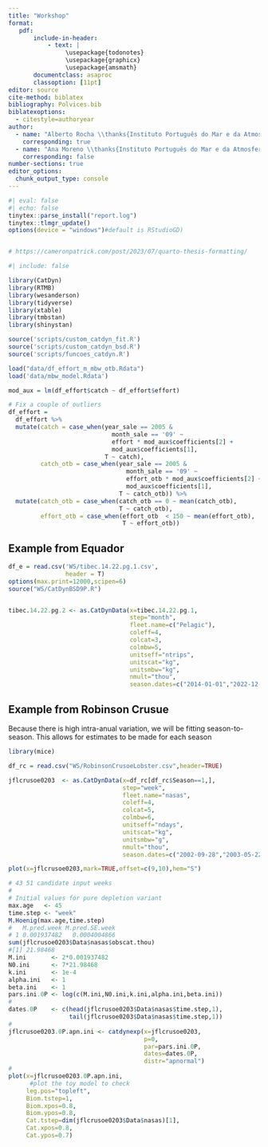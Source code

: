 ```yaml
---
title: "Workshop"
format:
   pdf:
       include-in-header:
           - text: |
                \usepackage{todonotes}
                \usepackage{graphicx}
                \usepackage{amsmath}
       documentclass: asaproc
       classoption: [11pt]
editor: source
cite-method: biblatex
bibliography: Polvices.bib
biblatexoptions: 
  - citestyle=authoryear
author:
  - name: "Alberto Rocha \\thanks{Instituto Português do Mar e da Atmosfera}"
    corresponding: true
  - name: "Ana Moreno \\thanks{Instituto Português do Mar e da Atmosfera}"
    corresponding: false
number-sections: true
editor_options: 
  chunk_output_type: console
---
```


```r
#| eval: false
#| echo: false
tinytex::parse_install("report.log")
tinytex::tlmgr_update()
options(device = "windows")#default is RStudioGD)


# https://cameronpatrick.com/post/2023/07/quarto-thesis-formatting/
```

```r
#| include: false

library(CatDyn)
library(RTMB)
library(wesanderson)
library(tidyverse)
library(xtable)
library(tmbstan)
library(shinystan)

source('scripts/custom_catdyn_fit.R')
source('scripts/custom_catdyn_bsd.R')
source('scripts/funcoes_catdyn.R')

load("data/df_effort_m_mbw_otb.Rdata")
load('data/mbw_model.Rdata')

mod_aux = lm(df_effort$catch ~ df_effort$effort)

# Fix a couple of outliers
df_effort = 
  df_effort %>% 
  mutate(catch = case_when(year_sale == 2005 &
                             month_sale == '09' ~
                             effort * mod_aux$coefficients[2] +
                             mod_aux$coefficients[1],
                           T ~ catch),
         catch_otb = case_when(year_sale == 2005 &
                                 month_sale == '09' ~
                                 effort_otb * mod_aux$coefficients[2] +
                                 mod_aux$coefficients[1],
                               T ~ catch_otb)) %>% 
  mutate(catch_otb = case_when(catch_otb == 0 ~ mean(catch_otb), 
                               T ~ catch_otb),
         effort_otb = case_when(effort_otb  < 150 ~ mean(effort_otb),
                                T ~ effort_otb))

```

## Example from Equador

```r
df_e = read.csv('WS/tibec.14.22.pg.1.csv',
                header = T)
options(max.print=12000,scipen=6)
source("WS/CatDynBSD9P.R")


tibec.14.22.pg.2 <- as.CatDynData(x=tibec.14.22.pg.1,
                                  step="month",
                                  fleet.name=c("Pelagic"),
                                  coleff=4,
                                  colcat=3,
                                  colmbw=5,
                                  unitseff="ntrips",
                                  unitscat="kg",
                                  unitsmbw="kg",
                                  nmult="thou",
                                  season.dates=c("2014-01-01","2022-12-31"))

```


## Example from Robinson Crusue

Because there is high intra-anual variation, we will be fitting season-to-season. This allows for estimates to be made for each season

```r
library(mice)

df_rc = read.csv("WS/RobinsonCrusoeLobster.csv",header=TRUE)

jflcrusoe0203  <- as.CatDynData(x=df_rc[df_rc$Season==1,],
                                step="week",
                                fleet.name="nasas",
                                coleff=4,
                                colcat=5,
                                colmbw=6,
                                unitseff="ndays",
                                unitscat="kg",
                                unitsmbw="g",
                                nmult="thou",
                                season.dates=c("2002-09-28","2003-05-22"))

plot(x=jflcrusoe0203,mark=TRUE,offset=c(9,10),hem="S") 

# 43 51 candidate input weeks
#
# Initial values for pure depletion variant
max.age   <- 45
time.step <- "week"
M.Hoenig(max.age,time.step)
#   M.pred.week M.pred.SE.week
# 1 0.001937482   0.0004004866
sum(jflcrusoe0203$Data$nasas$obscat.thou)                                       # for N0.ini
#[1] 21.98468
M.ini       <- 2*0.001937482
N0.ini      <- 7*21.98468
k.ini       <- 1e-4                                                             # always between 1e-3 and 1e-6
alpha.ini   <- 1                                                                # always close to 1
beta.ini    <- 1                                                                # always close to 1
pars.ini.0P <- log(c(M.ini,N0.ini,k.ini,alpha.ini,beta.ini))                    # Always transform to log
#
dates.0P    <- c(head(jflcrusoe0203$Data$nasas$time.step,1),                    # for pure depletion models (0 in-season inputs/outputs)
                 tail(jflcrusoe0203$Data$nasas$time.step,1))                    # just start and end week
#
jflcrusoe0203.0P.apn.ini <- catdynexp(x=jflcrusoe0203,                          # creating a toy model with
                                      p=0,                                      # catdynexp
                                      par=pars.ini.0P,
                                      dates=dates.0P,
                                      distr="apnormal")
#
plot(x=jflcrusoe0203.0P.apn.ini,
      #plot the toy model to check
     leg.pos="topleft",                                                         # quality of initial parameter values
     Biom.tstep=1,
     Biom.xpos=0.8,
     Biom.ypos=0.8,
     Cat.tstep=dim(jflcrusoe0203$Data$nasas)[1],
     Cat.xpos=0.8,
     Cat.ypos=0.7)

```




















